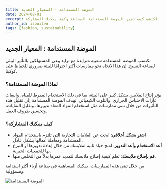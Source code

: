 ```yaml
---
title: الموضة المستدامة - المعيار الجديد
date: 2024-08-01
excerpt: اكتشف كيف تغير الموضة المستدامة الصناعة وكيف يمكنك المشاركة.
author_id: izouiten
tags: [fashion, sustainability]
---
```


## الموضة المستدامة : المعيار الجديد

تكتسب الموضة المستدامة شعبية متزايدة مع تزايد وعي المستهلكين بالتأثير البيئي لصناعة النسيج. إن هذا الاتجاه نحو ممارسات أكثر احترامًا للبيئة ضروري للحفاظ على كوكبنا.

### لماذا الموضة المستدامة؟

يؤثر إنتاج الملابس بشكل كبير على البيئة، بما في ذلك الاستخدام المفرط للمياه، وانبعاث غازات الاحتباس الحراري، والتلوث الكيميائي. تهدف الموضة المستدامة إلى تقليل هذه التأثيرات من خلال تبني ممارسات مثل استخدام المواد المعاد تدويرها، وتقليل النفايات، وتحسين ظروف العمل.

### كيف يمكنك المشاركة؟

- **اشترِ بشكل أخلاقي**: ابحث عن العلامات التجارية التي تلتزم باستخدام المواد المستدامة ومعاملة عمالها بشكل عادل.
- **أعد الاستخدام وأعد التدوير**: امنح حياة ثانية لملابسك من خلال إعادة تدويرها أو التبرع بها للجمعيات الخيرية.
- **قم بإصلاح ملابسك**: تعلم كيفية إصلاح ملابسك لتمديد عمرها بدلاً من التخلص منها.

من خلال تبني هذه الممارسات، يمكنك المساهمة في صناعة أزياء أكثر استدامة ومسؤولية.

![الموضة المستدامة](https://source.unsplash.com/1600x900/?sustainable-fashion)

